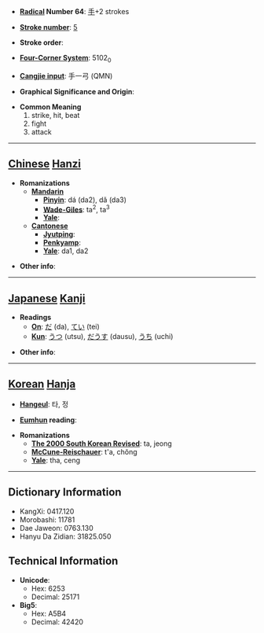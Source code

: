 * '''[[Wiktionary:Chinese radical index| Radical]] Number 64''': [[Wiktionary:Chinese radical index 手|手]]+2 strokes

* '''[[Wiktionary:Chinese total strokes index|Stroke number]]''': [[Wiktionary:Chinese total strokes index 5|5]]

* '''Stroke order''': 

* '''[[Wiktionary:Chinese four corner index|Four-Corner System]]''': 5102<sub>0</sub>

* '''[[Wiktionary:Chinese Cangjie index|Cangjie input]]''': 手一弓 (QMN)

* '''Graphical Significance and Origin''': 

* '''Common Meaning'''
*#strike, hit, beat
*# fight
*# attack


----

== [[Chinese]] [[Hanzi]] ==

* '''Romanizations'''
** '''[[Mandarin]]'''
*** '''[[Pinyin]]''': dá (da2), dǎ (da3)
*** '''[[Wade-Giles]]''': ta<sup>2</sup>, ta<sup>3</sup>
*** '''[[Yale]]''': 
** '''[[Cantonese]]'''
*** '''[[Jyutping]]''':
*** '''[[Penkyamp]]''': 
*** '''[[Yale]]''': da1, da2

* '''Other info''': 

----

== [[Japanese]] [[Kanji]] ==

* '''Readings'''
** '''[[On]]''': [[だ]] (da), [[てい]] (tei)
** '''[[Kun]]''': [[うつ]] (utsu), [[だうす]] (dausu), [[うち]] (uchi)

* '''Other info''':  

----

== [[Korean]] [[Hanja]] ==

* '''[[Hangeul]]''': 타, 정

* '''[[Eumhun]] reading''': 

* '''Romanizations'''
** '''[[The 2000 South Korean Revised Romanization|The 2000 South Korean Revised]]''': ta, jeong
** '''[[McCune-Reischauer]]''': t'a, chŏng
** '''[[Yale]]''': tha, ceng

----

== Dictionary Information ==

* KangXi: 0417.120
* Morobashi: 11781
* Dae Jaweon: 0763.130
* Hanyu Da Zidian: 31825.050

== Technical Information ==

* '''Unicode''':
** Hex: 6253
** Decimal: 25171
* '''Big5''':
** Hex: A5B4
** Decimal: 42420